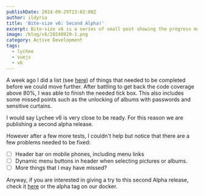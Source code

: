 ```yaml
---
publishDate: 2024-09-29T23:02:00Z
author: ildyria
title: 'Bite-size v6: Second Alpha!'
excerpt: Bite-size v6 is a series of small post showing the progress made on the development of the future version of Lychee.
image: /blog/v6/20240929-1.png
category: Active Development
tags:
  - lychee
  - vuejs
  - v6
---
```

A week ago I did a list (see [here](/2024-09-23-v6-multiple)) of things that needed to be completed before we could move further. After battling to get back the code coverage above 80%, I was able to finish the needed tick box. This also includes some missed points such as the unlocking of albums with passwords and sensitive curtains.

I would say Lychee v6 is very close to be ready. For this reason we are publishing a second alpha release.

However after a few more tests, I couldn't help but notice that there are a few problems needed to be fixed:

- [ ] Header bar on mobile phones, including menu links
- [ ] Dynamic menu buttons in header when selecting pictures or albums.
- [ ] More things that I may have missed? 
  
Anyway, if you are interested in giving a try to this second Alpha release, check it [here](https://github.com/LycheeOrg/Lychee/releases/tag/v6.0.0-alpha2) or the alpha tag on our docker.